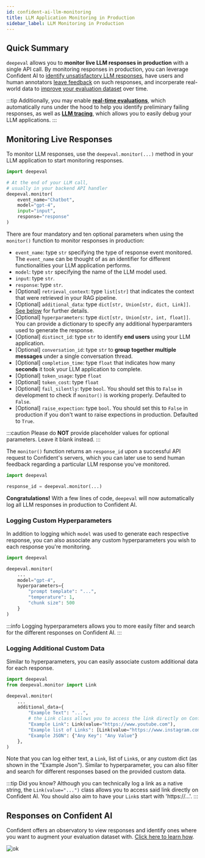 ```yaml
---
id: confident-ai-llm-monitoring
title: LLM Application Monitoring in Production
sidebar_label: LLM Monitoring in Production
---
```


## Quick Summary

`deepeval` allows you to **monitor live LLM responses in production** with a single API call. By monitoring responses in production, you can leverage Confident AI to [identify unsatisfactory LLM responses](confident-ai-llm-monitoring-platform), have users and human annotators [leave feedback](confident-ai-human-feedback) on such responses, and incorperate real-world data to [improve your evaluation dataset](confident-ai-llm-monitoring-dataset) over time.

:::tip
Additionally, you may enable [**real-time evaluations**](confident-ai-llm-monitoring-evaluations), which automatically runs under the hood to help you identify preliminary failing responses, as well as [**LLM tracing**](confident-ai-tracing), which allows you to easily debug your LLM applications.
:::

## Monitoring Live Responses

To monitor LLM responses, use the `deepeval.monitor(...)` method in your LLM application to start monitoring responses.

```python
import deepeval

# At the end of your LLM call,
# usually in your backend API handler
deepeval.monitor(
    event_name="Chatbot",
    model="gpt-4",
    input="input",
    response="response"
)
```

There are four mandatory and ten optional parameters when using the `monitor()` function to monitor responses in production:

- `event_name`: type `str` specifying the type of response event monitored. The `event_name` can be thought of as an identifier for different functionalities your LLM application performs.
- `model`: type `str` specifying the name of the LLM model used.
- `input`: type `str`.
- `response`: type `str`.
- [Optional] `retrieval_context`: type `list[str]` that indicates the context that were retrieved in your RAG pipeline.
- [Optional] `additional_data`: type `dict[str, Union[str, dict, Link]]`. [See below](confident-ai-evals-in-production#tracking-additional-custom-data) for further details.
- [Optional] `hyperparameters`: type `dict[str, Union[str, int, float]]`. You can provide a dictionary to specify any additional hyperparamters used to generate the response.
- [Optional] `distinct_id`: type `str` to identify **end users** using your LLM application.
- [Optional] `conversation_id`: type `str` to **group together multiple messages** under a single conversation thread.
- [Optional] `completion_time`: type `float` that indicates how many **seconds** it took your LLM application to complete.
- [Optional] `token_usage`: type `float`
- [Optional] `token_cost`: type `float`
- [Optional] `fail_silently`: type `bool`. You should set this to `False` in development to check if `monitor()` is working properly. Defaulted to `False`.
- [Optional] `raise_expection`: type `bool`. You should set this to `False` in production if you don't want to raise expections in production. Defaulted to `True`.

:::caution
Please do **NOT** provide placeholder values for optional parameters. Leave it blank instead.
:::

The `monitor()` function returns an `response_id` upon a successful API request to Confident's servers, which you can later use to send human feedback regarding a particular LLM response you've monitored.

```python
import deepeval

response_id = deepeval.monitor(...)
```

**Congratulations!** With a few lines of code, `deepeval` will now automatically log all LLM responses in production to Confident AI.

### Logging Custom Hyperparameters

In addition to logging which `model` was used to generate each respective response, you can also associate any custom hyperparameters you wish to each response you're monitoring.

```python
import deepeval

deepeval.monitor(
    ...
    model="gpt-4",
    hyperparameters={
        "prompt template": "...",
        "temperature": 1,
        "chunk size": 500
    }
)
```

:::info
Logging hyperparameters allows you to more easily filter and search for the different responses on Confident AI.
:::

### Logging Additional Custom Data

Similar to hyperparameters, you can easily associate custom additional data for each response.

```python
import deepeval
from deepeval.monitor import Link

deepeval.monitor(
    ...
    additional_data={
        "Example Text": "...",
        # the Link class allows you to access the link directly on Confident AI
        "Example Link": Link(value="https://www.youtube.com"),
        "Example list of Links": [Link(value="https://www.instagram.com")],
        "Example JSON": {"Any Key": "Any Value"}
    },
)
```

Note that you can log either text, a `Link`, list of `Link`s, or any custom dict (as shown in the "Example Json"). Similar to hyperparameter, you can also filter and search for different responses based on the provided custom data.

:::tip Did you know?
Although you can technically log a link as a native string, the `Link(value="...")` class allows you to access said link directly on Confident AI. You should also aim to have your `Link`s start with 'https://...'.
:::

## Responses on Confident AI

Confident offers an observatory to view responses and identify ones where you want to augment your evaluation dataset with. [Click here to learn how](confident-ai-llm-monitoring-platform).

![ok](https://confident-bucket.s3.amazonaws.com/observatory2.svg)
